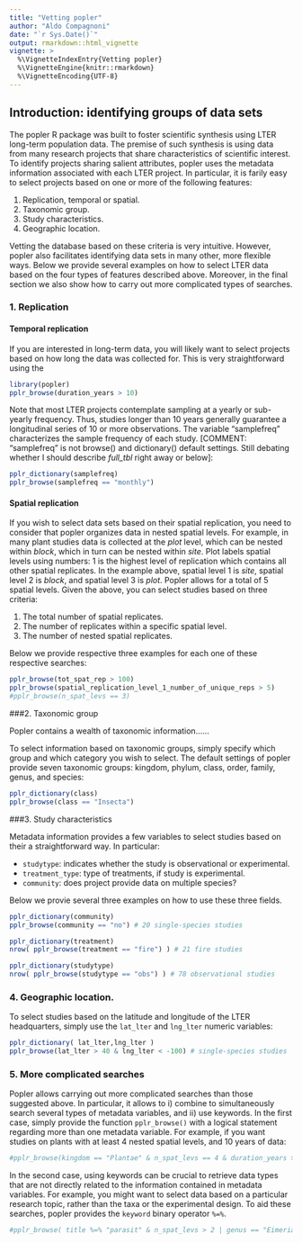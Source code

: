 ```yaml
---
title: "Vetting popler"
author: "Aldo Compagnoni"
date: "`r Sys.Date()`"
output: rmarkdown::html_vignette
vignette: >
  %\VignetteIndexEntry{Vetting popler}
  %\VignetteEngine{knitr::rmarkdown}
  %\VignetteEncoding{UTF-8}
---
```


## Introduction: identifying groups of data sets

The popler R package was built to foster scientific synthesis using LTER long-term population data. The premise of such synthesis is using data from many research projects that share characteristics of scientific interest. To identify projects sharing salient attributes, popler uses the metadata information associated with each LTER project. In particular, it is farily easy to select projects based on one or more of the following features:

 1. Replication, temporal or spatial.
 2. Taxonomic group.
 3. Study characteristics. 
 4. Geographic location.

Vetting the database based on these criteria is very intuitive. However, popler also facilitates identifying data sets in many other, more flexible ways. Below we provide several examples on how to select LTER data based on the four types of features described above. Moreover, in the final section we also show how to carry out more complicated types of searches.

### 1. Replication
#### Temporal replication

If you are interested in long-term data, you will likely want to select projects based on how long the data was collected for. This is very straightforward using the 

```r
library(popler)
pplr_browse(duration_years > 10)
```

Note that most LTER projects contemplate sampling at a yearly or sub-yearly frequency. Thus, studies longer than 10 years generally guarantee a longitudinal series of 10 or more observations. The variable "samplefreq" characterizes the sample frequency of each study. [COMMENT: "samplefreq" is not browse() and dictionary() default settings. Still debating whether I should describe *full_tbl* right away or below]: 

```r
pplr_dictionary(samplefreq)
pplr_browse(samplefreq == "monthly")
```

#### Spatial replication

If you wish to select data sets based on their spatial replication, you need to consider that popler organizes data in nested spatial levels. For example, in many plant studies data is collected at the *plot* level, which can be nested within *block*, which in turn can be nested within *site*. Plot labels spatial levels using numbers: 1 is the highest level of replication which contains all other spatial replicates. In the example above, spatial level 1 is *site*, spatial level 2 is *block*, and spatial level 3 is *plot*. Popler allows for a total of 5 spatial levels. Given the above, you can select studies based on three criteria:

 1. The total number of spatial replicates.
 1. The number of replicates within a specific spatial level.
 1. The number of nested spatial replicates.

Below we provide respective three examples for each one of these respective searches:

```r
pplr_browse(tot_spat_rep > 100)
pplr_browse(spatial_replication_level_1_number_of_unique_reps > 5)
#pplr_browse(n_spat_levs == 3)
```

###2. Taxonomic group

Popler contains a wealth of taxonomic information......

To select information based on taxonomic groups, simply specify which group and which category you wish to select. The default settings of popler provide seven taxonomic groups: kingdom, phylum, class, order, family, genus, and species: 

```r
pplr_dictionary(class)
pplr_browse(class == "Insecta")
```

###3. Study characteristics

Metadata information provides a few variables to select studies based on their a straightforward way. In particular:

 - `studytype`: indicates whether the study is observational or experimental. 
 - `treatment_type`: type of treatments, if study is experimental.
 - `community`: does project provide data on multiple species?

Below we provie several three examples on how to use these three fields. 

```r
pplr_dictionary(community)
pplr_browse(community == "no") # 20 single-species studies

pplr_dictionary(treatment)
nrow( pplr_browse(treatment == "fire") ) # 21 fire studies

pplr_dictionary(studytype)
nrow( pplr_browse(studytype == "obs") ) # 78 observational studies
```

### 4. Geographic location.

To select studies based on the latitude and longitude of the LTER headquarters, simply use the `lat_lter` and `lng_lter` numeric variables: 

```r
pplr_dictionary( lat_lter,lng_lter )
pplr_browse(lat_lter > 40 & lng_lter < -100) # single-species studies
```

### 5. More complicated searches

Popler allows carrying out more complicated searches than those suggested above. In particular, it allows to i) combine to simultaneously search several types of metadata variables, and ii) use keywords. In the first case, simply provide the function `pplr_browse()` with a logical statement regarding more than one metadata variable. For example, if you want studies on plants with at least 4 nested spatial levels, and 10 years of data:

```r
#pplr_browse(kingdom == "Plantae" & n_spat_levs == 4 & duration_years > 10)
```

In the second case, using keywords can be crucial to retrieve data types that are not directly related to the information contained in metadata variables. For example, you might want to select data based on a particular research topic, rather than the taxa or the experimental design. To aid these searches, popler provides the `keyword` binary operator `%=%`.

```r
#pplr_browse( title %=% "parasit" & n_spat_levs > 2 | genus == "Eimeria")
```
